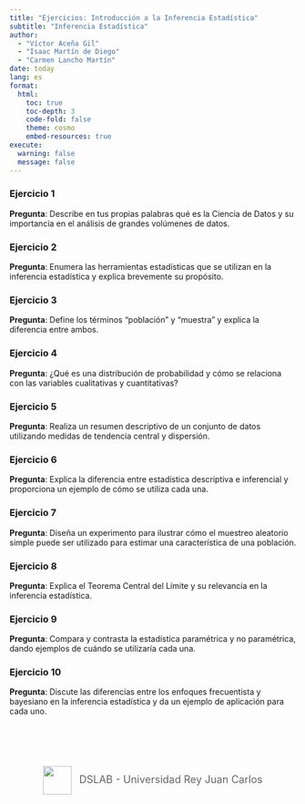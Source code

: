 ```yaml
---
title: "Ejercicios: Introducción a la Inferencia Estadística"
subtitle: "Inferencia Estadística"
author: 
  - "Víctor Aceña Gil"
  - "Isaac Martín de Diego"
  - "Carmen Lancho Martín"
date: today
lang: es
format: 
  html:
    toc: true
    toc-depth: 3
    code-fold: false
    theme: cosmo
    embed-resources: true
execute:
  warning: false
  message: false
---
```


### Ejercicio 1

**Pregunta**: Describe en tus propias palabras qué es la Ciencia de Datos y su importancia en el análisis de grandes volúmenes de datos.

### Ejercicio 2

**Pregunta**: Enumera las herramientas estadísticas que se utilizan en la inferencia estadística y explica brevemente su propósito.

### Ejercicio 3

**Pregunta**: Define los términos "población" y "muestra" y explica la diferencia entre ambos.

### Ejercicio 4

**Pregunta**: ¿Qué es una distribución de probabilidad y cómo se relaciona con las variables cualitativas y cuantitativas?

### Ejercicio 5

**Pregunta**: Realiza un resumen descriptivo de un conjunto de datos utilizando medidas de tendencia central y dispersión.

### Ejercicio 6

**Pregunta**: Explica la diferencia entre estadística descriptiva e inferencial y proporciona un ejemplo de cómo se utiliza cada una.


### Ejercicio 7

**Pregunta**: Diseña un experimento para ilustrar cómo el muestreo aleatorio simple puede ser utilizado para estimar una característica de una población.

### Ejercicio 8

**Pregunta**: Explica el Teorema Central del Límite y su relevancia en la inferencia estadística.


### Ejercicio 9

**Pregunta**: Compara y contrasta la estadística paramétrica y no paramétrica, dando ejemplos de cuándo se utilizaría cada una.

### Ejercicio 10

**Pregunta**: Discute las diferencias entre los enfoques frecuentista y bayesiano en la inferencia estadística y da un ejemplo de aplicación para cada uno.

<div style="text-align: center; margin-top: 50px; padding: 20px; font-size: 18px; color: #666;">
<img src="../../images/DSLab_logo_2.png" width="50px" style="vertical-align: middle; margin-right: 8px;">
DSLAB - Universidad Rey Juan Carlos
</div>